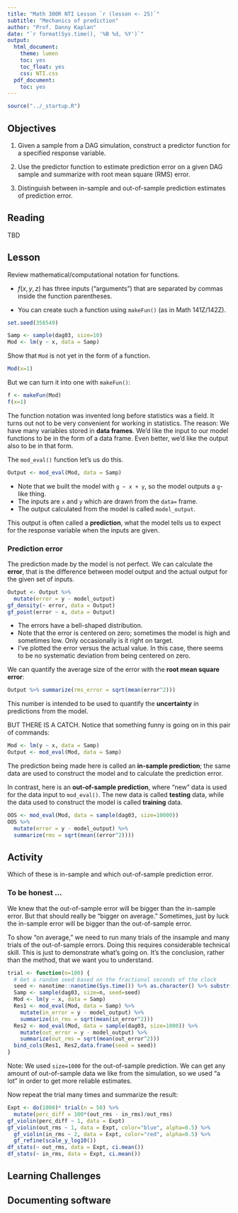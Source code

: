 ```yaml
---
title: "Math 300R NTI Lesson `r (lesson <- 25)`"
subtitle: "Mechanics of prediction"
author: "Prof. Danny Kaplan"
date: "`r format(Sys.time(), '%B %d, %Y')`"
output:
  html_document:
    theme: lumen
    toc: yes
    toc_float: yes
    css: NTI.css
  pdf_document:
    toc: yes
---
```



```r
source("../_startup.R")
```

## Objectives

#. Given a sample from a  DAG simulation, construct a predictor function for a specified response variable.

#. Use the predictor function to estimate prediction error on a given DAG sample and summarize with root mean square (RMS) error.

#. Distinguish between in-sample and out-of-sample prediction estimates of prediction error. 


## Reading

TBD


## Lesson

Review mathematical/computational notation for functions. 

* $f(x,y,z)$ has three inputs ("arguments") that are separated by commas inside the function parentheses.

* You can create such a function using `makeFun()` (as in Math 141Z/142Z).

```r
set.seed(358549)
```

```r
Samp <- sample(dag03, size=10)
Mod <- lm(y ~ x, data = Samp)
```

Show that `Mod` is not yet in the form of a function. 

```r
Mod(x=1)
```

But we can turn it into one with `makeFun()`:
```r
f <- makeFun(Mod)
f(x=1)
```

The function notation was invented long before statistics was a field. It turns out not to be very convenient for working in statistics. The reason: We have many variables stored in **data frames**. We'd like the input to our model functions to be in the form of a data frame. Even better, we'd like the output also to be in that form.

The `mod_eval()` function let's us do this.

```r
Output <- mod_eval(Mod, data = Samp)
```

* Note that we built the model with `g ~ x + y`, so the model outputs a `g`-like thing.
* The inputs are `x` and `y` which are drawn from the `data=` frame.
* The output calculated from the model is called `model_output`.

This output is often called a **prediction**, what the model tells us to expect for the response variable when the inputs are given.

### Prediction error

The prediction made by the model is not perfect. We can calculate the **error**, that is the difference between model output and the actual output for the given set of inputs.

```r
Output <- Output %>% 
  mutate(error = y - model_output)
gf_density(~ error, data = Output)
gf_point(error ~ x, data = Output)
```


* The errors have a bell-shaped distribution.
* Note that the error is centered on zero; sometimes the model is high and sometimes low. Only occasionally is it right on target.
* I've plotted the error versus the actual value. In this case, there seems to be no systematic deviation from being centered on zero. 

We can quantify the average size of the error with the **root mean square error**:

```r
Output %>% summarize(rms_error = sqrt(mean(error^2)))
```

This number is intended to be used to quantify the **uncertainty** in predictions from the model. 

BUT THERE IS A CATCH. Notice that something funny is going on in this pair of commands:

```r
Mod <- lm(y ~ x, data = Samp)
Output <- mod_eval(Mod, data = Samp)
```

The prediction being made here is called an **in-sample prediction**; the same data are used to construct the model and to calculate the prediction error. 

In contrast, here is an **out-of-sample prediction**, where "new" data is used for the data input to `mod_eval()`. The new data is called **testing** data, while the data used to construct the model is called **training** data.

```r
OOS <- mod_eval(Mod, data = sample(dag03, size=10000))
OOS %>% 
  mutate(error = y - model_output) %>%
  summarize(rms = sqrt(mean((error^2))))
```

::: {.callout_important icon=false}
## Activity

Which of these is in-sample and which out-of-sample prediction error.
:::

### To be honest ...

We knew that the out-of-sample error will be bigger than the in-sample error. But that should really be "bigger on average." Sometimes, just by luck the in-sample error will be bigger than the out-of-sample error.

To show "on average," we need to run many trials of the insample and many trials of the out-of-sample errors. Doing this requires considerable technical skill. This is just to demonstrate what's going on. It's the conclusion, rather than the method, that we want you to understand.

```r
trial <- function(n=100) {
  # Get a random seed based on the fractional seconds of the clock
  seed <- nanotime::nanotime(Sys.time()) %>% as.character() %>% substr(21,26) %>% as.integer()
  Samp <- sample(dag03, size=n, seed=seed)
  Mod <- lm(y ~ x, data = Samp)
  Res1 <- mod_eval(Mod, data = Samp) %>%
    mutate(in_error = y - model_output) %>%
    summarize(in_rms = sqrt(mean(in_error^2))) 
  Res2 <- mod_eval(Mod, data = sample(dag03, size=1000)) %>%
    mutate(out_error = y - model_output) %>%
    summarize(out_rms = sqrt(mean(out_error^2))) 
  bind_cols(Res1, Res2,data.frame(seed = seed))
}
```

Note: We used `size=1000` for the out-of-sample prediction. We can get any amount of out-of-sample data we like from the simulation, so we used "a lot" in order to get more reliable estimates.

Now repeat the trial many times and summarize the result:

```r
Expt <- do(1000)* trial(n = 50) %>%
  mutate(perc_diff = 100*(out_rms - in_rms)/out_rms)
gf_violin(perc_diff ~ 1, data = Expt)
gf_violin(out_rms ~ 1, data = Expt, color="blue", alpha=0.5) %>%
  gf_violin(in_rms ~ 2, data = Expt, color="red", alpha=0.5) %>%
  gf_refine(scale_y_log10())
df_stats(~ out_rms, data = Expt, ci.mean())
df_stats(~ in_rms, data = Expt, ci.mean())
```



## Learning Challenges



## Documenting software

  

